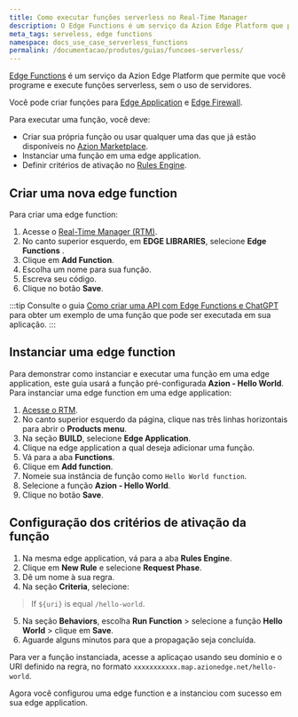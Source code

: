 ```yaml
---
title: Como executar funções serverless no Real-Time Manager
description: O Edge Functions é um serviço da Azion Edge Platform que permite que você programe e execute funções sem servidor, sem a necessidade de provisionar ou gerenciar servidores.
meta_tags: serveless, edge functions
namespace: docs_use_case_serverless_functions
permalink: /documentacao/produtos/guias/funcoes-serverless/
---
```


[Edge Functions](/pt-br/documentacao/produtos/edge-application/edge-functions/) é um serviço da Azion Edge Platform que permite que você programe e execute funções serverless, sem o uso de servidores.

Você pode criar funções para [Edge Application](/pt-br/documentacao/produtos/edge-application/edge-functions-instances/) e [Edge Firewall](/pt-br/documentacao/produtos/edge-firewall/edge-functions-instances/).

Para executar uma função, você deve:

- Criar sua própria função ou usar qualquer uma das que já estão disponíveis no [Azion Marketplace](https://marketplace.azion.com/).
- Instanciar uma função em uma edge application.
- Definir critérios de ativação no [Rules Engine](/pt-br/documentacao/produtos/edge-application/rules-engine/).

## Criar uma nova edge function

Para criar uma edge function:

1. Acesse o [Real-Time Manager (RTM)](https://manager.azion.com/).
2. No canto superior esquerdo, em **EDGE LIBRARIES**, selecione **Edge Functions** .
2. Clique em **Add Function**.
3. Escolha um nome para sua função.
4. Escreva seu código.
5. Clique no botão **Save**.

:::tip
Consulte o guia [Como criar uma API com Edge Functions e ChatGPT](/pt-br/documentacao/produtos/guias/edge-functions/api-builder/) para obter um exemplo de uma função que pode ser executada em sua aplicação.
:::

## Instanciar uma edge function

Para demonstrar como instanciar e executar uma função em uma edge application, este guia usará a função pré-configurada **Azion - Hello World**. Para instanciar uma edge function em uma edge application:

1. [Acesse o RTM](https://manager.azion.com/).
2. No canto superior esquerdo da página, clique nas três linhas horizontais para abrir o **Products menu**.
3. Na seção **BUILD**, selecione **Edge Application**.
4. Clique na edge application a qual deseja adicionar uma função.
5. Vá para a aba **Functions**.
6. Clique em **Add function**.
7. Nomeie sua instância de função como `Hello World function`.
8. Selecione a função **Azion - Hello World**.
9. Clique no botão **Save**.

## Configuração dos critérios de ativação da função

1. Na mesma edge application, vá para a aba **Rules Engine**.
2. Clique em **New Rule** e selecione **Request Phase**.
3. Dê um nome à sua regra.
4. Na seção **Criteria**, selecione:

> If `${uri}` is equal `/hello-world`.

5. Na seção **Behaviors**, escolha **Run Function** > selecione a função **Hello World** > clique em **Save**. 
6. Aguarde alguns minutos para que a propagação seja concluída.

Para ver a função instanciada, acesse a aplicaçao usando seu domínio e o URI definido na regra, no formato `xxxxxxxxxxx.map.azionedge.net/hello-world`.

Agora você configurou uma edge function e a instanciou com sucesso em sua edge application.
